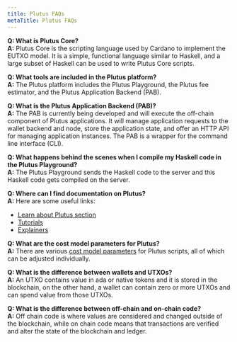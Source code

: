 ```yaml
---
title: Plutus FAQs
metaTitle: Plutus FAQs
---
```


**Q: What is Plutus Core?**  
**A:** Plutus Core is the scripting language used by Cardano to implement the EUTXO model. It is a simple, functional language similar to Haskell, and a large subset of Haskell can be used to write Plutus Core scripts.

**Q: What tools are included in the Plutus platform?**  
**A:** The Plutus platform includes the Plutus Playground, the Plutus fee estimator, and the Plutus Application Backend (PAB).
 
**Q: What is the Plutus Application Backend (PAB)?**  
**A:** The PAB is currently being developed and will execute the off-chain component of Plutus applications. It will manage application requests to the wallet backend and node, store the application state, and offer an HTTP API for managing application instances. The PAB is a wrapper for the command line interface (CLI).

**Q: What happens behind the scenes when I compile my Haskell code in the Plutus Playground?**  
**A:** The Plutus Playground sends the Haskell code to the server and this Haskell code gets compiled on the server.
 
**Q: Where can I find documentation on Plutus?**  
**A:**
Here are some useful links:  
- [Learn about Plutus section](https://docs.cardano.org/plutus/learn-about-plutus)
- [Tutorials](https://plutus-apps.readthedocs.io/en/latest/plutus/tutorials/index.html)
- [Explainers](https://plutus-apps.readthedocs.io/en/latest/plutus/explanations/index.html)
	  
**Q: What are the cost model parameters for Plutus?**  
**A:**
There are various [cost model parameters](https://plutus.readthedocs.io/en/latest/reference/cost-model-parameters.html) for Plutus scripts, all of which can be adjusted individually.

**Q: What is the difference between wallets and UTXOs?**  
**A:**
An UTXO contains value in ada or native tokens and it is stored in the blockchain, on the other hand, a wallet can contain zero or more UTXOs and can spend value from those UTXOs.

**Q: What is the difference between off-chain and on-chain code?**  
**A:**
Off chain code is where values are considered and changed outside of the blockchain, while on chain code means that transactions are verified and alter the state of the blockchain and ledger. 
